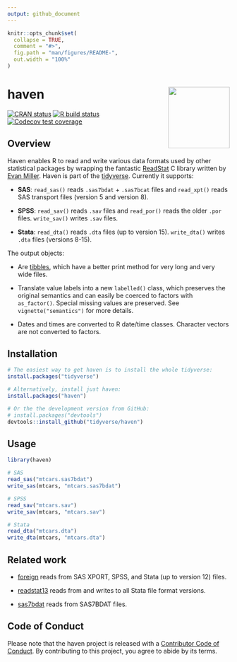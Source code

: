 ```yaml
---
output: github_document
---
```


<!-- README.md is generated from README.Rmd. Please edit that file -->

```r
knitr::opts_chunk$set(
  collapse = TRUE,
  comment = "#>",
  fig.path = "man/figures/README-",
  out.width = "100%"
)
```
# haven <a href='https://haven.tidyverse.org'><img src='man/figures/logo.png' align="right" height="139" /></a>


<!-- badges: start -->
[![CRAN status](https://www.r-pkg.org/badges/version/haven)](https://cran.r-project.org/package=haven)
[![R build status](https://github.com/tidyverse/haven/workflows/R-CMD-check/badge.svg)](https://github.com/tidyverse/haven/actions)
[![Codecov test coverage](https://codecov.io/gh/tidyverse/haven/branch/master/graph/badge.svg)](https://codecov.io/gh/tidyverse/haven?branch=master)
<!-- badges: end -->

## Overview

Haven enables R to read and write various data formats used by other statistical packages by wrapping the fantastic [ReadStat](https://github.com/WizardMac/ReadStat) C library written by [Evan Miller](https://www.evanmiller.org). Haven is part of the [tidyverse](https://www.tidyverse.org/). Currently it supports:

* __SAS__: `read_sas()` reads `.sas7bdat` + `.sas7bcat` files and `read_xpt()` 
  reads SAS transport files (version 5 and version 8).
  
* __SPSS__: `read_sav()` reads `.sav` files and `read_por()` reads the 
  older `.por` files. `write_sav()` writes `.sav` files.
  
* __Stata__: `read_dta()` reads `.dta` files (up to version 15). 
  `write_dta()` writes `.dta` files (versions 8-15).

The output objects:

* Are [tibbles](https://github.com/tidyverse/tibble), which have a better print
  method for very long and very wide files.
  
* Translate value labels into a new `labelled()` class, which preserves the
  original semantics and can easily be coerced to factors with `as_factor()`.
  Special missing values are preserved. See `vignette("semantics")` for 
  more details.

* Dates and times are converted to R date/time classes. Character vectors are
  not converted to factors.
  
## Installation

```r
# The easiest way to get haven is to install the whole tidyverse:
install.packages("tidyverse")

# Alternatively, install just haven:
install.packages("haven")

# Or the the development version from GitHub:
# install.packages("devtools")
devtools::install_github("tidyverse/haven")
```

## Usage

```r
library(haven)

# SAS
read_sas("mtcars.sas7bdat")
write_sas(mtcars, "mtcars.sas7bdat")

# SPSS
read_sav("mtcars.sav")
write_sav(mtcars, "mtcars.sav")

# Stata
read_dta("mtcars.dta")
write_dta(mtcars, "mtcars.dta")
```

## Related work

* [foreign](https://cran.r-project.org/package=foreign) reads from 
  SAS XPORT, SPSS, and Stata (up to version 12) files.

* [readstat13](https://cran.r-project.org/package=readstata13) reads from 
  and writes to all Stata file format versions.

* [sas7bdat](https://cran.r-project.org/package=sas7bdat) reads from
  SAS7BDAT files.

## Code of Conduct

Please note that the haven project is released with a [Contributor Code of Conduct](https://haven.tidyverse.org/CODE_OF_CONDUCT.html). By contributing to this project, you agree to abide by its terms.
